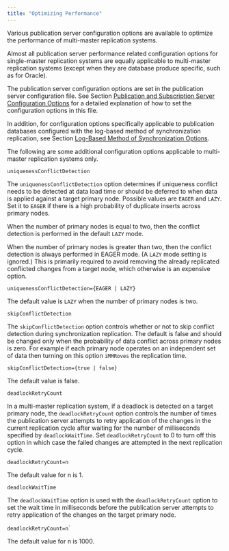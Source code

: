 ```yaml
---
title: "Optimizing Performance"
---
```


<div id="optimizing_performance_mmr" class="registered_link"></div>

Various publication server configuration options are available to optimize the performance of multi-master replication systems.

Almost all publication server performance related configuration options for single-master replication systems are equally applicable to multi-master replication systems (except when they are database produce specific, such as for Oracle).

The publication server configuration options are set in the publication server configuration file. See Section [Publication and Subscription Server Configuration Options](../10_appendix/04_miscellaneous_xdb_processing_topics/01_publications_and_subscriptions_server_conf_options/#publications_and_subscriptions_server_conf_options) for a detailed explanation of how to set the configuration options in this file.

In addition, for configuration options specifically applicable to publication databases configured with the log-based method of synchronization replication, see Section [Log-Based Method of Synchronization Options](../10_appendix/04_miscellaneous_xdb_processing_topics/01_publications_and_subscriptions_server_conf_options/15_log_based_sync_options/#log_based_sync_options).

The following are some additional configuration options applicable to multi-master replication systems only.

`uniquenessConflictDetection`

The `uniquenessConflictDetection` option determines if uniqueness conflict needs to be detected at data load time or should be deferred to when data is applied against a target primary node. Possible values are `EAGER` and `LAZY`. Set it to `EAGER` if there is a high probability of duplicate inserts across primary nodes.

When the number of primary nodes is equal to two, then the conflict detection is performed in the default `LAZY` mode.

When the number of primary nodes is greater than two, then the conflict detection is always performed in EAGER mode. (A `LAZY` mode setting is ignored.) This is primarily required to avoid removing the already replicated conflicted changes from a target node, which otherwise is an expensive option.

`uniquenessConflictDetection={EAGER | LAZY}`

The default value is `LAZY` when the number of primary nodes is two.

`skipConflictDetection`

The `skipConflictDetection` option controls whether or not to skip conflict detection during synchronization replication. The default is false and should be changed only when the probability of data conflict across primary nodes is zero. For example if each primary node operates on an independent set of data then turning on this option `iMMRoves` the replication time.

`skipConflictDetection={true | false}`

The default value is false.

`deadlockRetryCount`

In a multi-master replication system, if a deadlock is detected on a target primary node, the `deadlockRetryCount` option controls the number of times the publication server attempts to retry application of the changes in the current replication cycle after waiting for the number of milliseconds specified by `deadlockWaitTime`. Set `deadlockRetryCount` to 0 to turn off this option in which case the failed changes are attempted in the next replication cycle.

`deadlockRetryCount=n`

The default value for n is 1.

`deadlockWaitTime`

The `deadlockWaitTime` option is used with the `deadlockRetryCount` option to set the wait time in milliseconds before the publication server attempts to retry application of the changes on the target primary node.

`deadlockRetryCount=n`\`

The default value for n is 1000.
